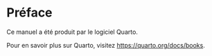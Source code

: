 # Préface {.unnumbered}

Ce manuel a été produit par le logiciel Quarto.

Pour en savoir plus sur Quarto, visitez <https://quarto.org/docs/books>.
